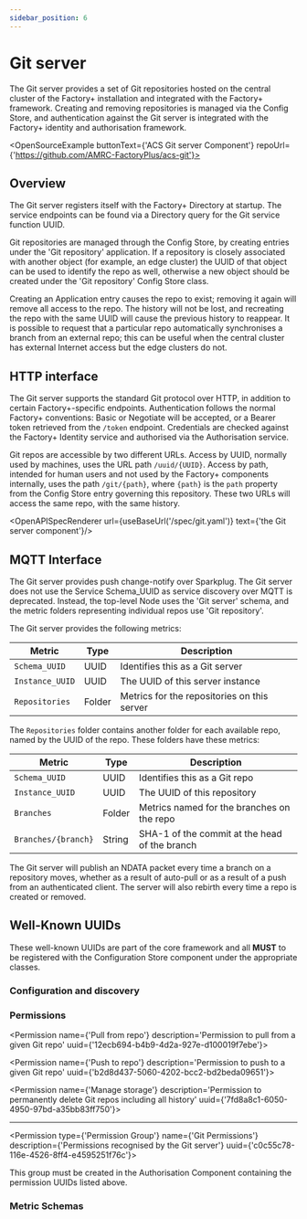 ```yaml
---
sidebar_position: 6
---
```



# Git server

The Git server provides a set of Git repositories hosted on the central
cluster of the Factory+ installation and integrated with the Factory+
framework. Creating and removing repositories is managed via the
Config Store, and authentication against the Git server is integrated with
the Factory+ identity and authorisation framework.

<OpenSourceExample buttonText={'ACS Git server Component'}
                   repoUrl={'https://github.com/AMRC-FactoryPlus/acs-git'}></OpenSourceExample>

## Overview

<CentralCluster hilite="git"/>

The Git server registers itself with the Factory+ Directory at startup.
The service endpoints can be found via a Directory query for the Git
service function UUID.

Git repositories are managed through the Config Store, by creating entries
under the 'Git repository' application. If a repository is closely
associated with another object (for example, an edge cluster) the UUID
of that object can be used to identify the repo as well, otherwise a new
object should be created under the 'Git repository' Config Store class.

Creating an Application entry causes the repo to exist; removing it
again will remove all access to the repo. The history will not be lost,
and recreating the repo with the same UUID will cause the previous
history to reappear. It is possible to request that a particular repo
automatically synchronises a branch from an external repo; this can be
useful when the central cluster has external Internet access but the
edge clusters do not.

## HTTP interface

The Git server supports the standard Git protocol over HTTP, in addition
to certain Factory+-specific endpoints. Authentication follows the
normal Factory+ conventions: Basic or Negotiate will be accepted, or a
Bearer token retrieved from the `/token` endpoint. Credentials are
checked against the Factory+ Identity service and authorised via the
Authorisation service.

Git repos are accessible by two different URLs. Access by UUID, normally
used by machines, uses the URL path `/uuid/{UUID}`. Access by path,
intended for human users and not used by the Factory+ components
internally, uses the path `/git/{path}`, where `{path}` is the `path`
property from the Config Store entry governing this repository. These two
URLs will access the same repo, with the same history.

<OpenAPISpecRenderer url={useBaseUrl('/spec/git.yaml')} text={'the Git server component'}/>

## MQTT Interface

The Git server provides push change-notify over Sparkplug. The Git
server does not use the Service Schema_UUID as service discovery over
MQTT is deprecated. Instead, the top-level Node uses the 'Git server'
schema, and the metric folders representing individual repos use 'Git
repository'.

The Git server provides the following metrics:

| Metric           | Type   | Description                                             |
|------------------|--------|---------------------------------------------------------|
| `Schema_UUID`    | UUID   | Identifies this as a Git server                         |
| `Instance_UUID`  | UUID   | The UUID of this server instance                        |
| `Repositories`   | Folder | Metrics for the repositories on this server             |

The `Repositories` folder contains another folder for each available
repo, named by the UUID of the repo. These folders have these metrics:

| Metric                | Type   | Description                                             |
|-----------------------|--------|---------------------------------------------------------|
| `Schema_UUID`         | UUID   | Identifies this as a Git repo                           |
| `Instance_UUID`       | UUID   | The UUID of this repository                             |
| `Branches`            | Folder | Metrics named for the branches on the repo              |
| `Branches/{branch}`   | String | SHA-1 of the commit at the head of the branch           |

The Git server will publish an NDATA packet every time a branch on a
repository moves, whether as a result of auto-pull or as a result of a
push from an authenticated client. The server will also rebirth every
time a repo is created or removed.

## Well-Known UUIDs

These well-known UUIDs are part of the core framework and all **MUST**
to be registered with the Configuration Store component under the
appropriate classes.

### Configuration and discovery

<WellKnownUUID type='Service Function' name='Git server'
               uuid='7adf4db0-2e7b-4a68-ab9d-376f4c5ce14b'
               description='The Service UUID used for locating the Git server endpoints'/>

<WellKnownUUID type='Application' name='Git repository'
               uuid='38d62a93-b6b4-4f63-bad4-d433e3eaff29'
               description='Configuration for a Git repository'/>

<WellKnownUUID type='Class' name='Git repository'
               uuid='d25f2afc-1ab8-4d27-b51b-d02314624e3e'
               description='Stand-alone Git repository'/>

### Permissions

<Permission name={'Pull from repo'}
            description='Permission to pull from a given Git repo'
            uuid={'12ecb694-b4b9-4d2a-927e-d100019f7ebe'}></Permission>

<Permission name={'Push to repo'}
            description='Permission to push to a given Git repo'
            uuid={'b2d8d437-5060-4202-bcc2-bd2beda09651'}></Permission>

<Permission name={'Manage storage'}
            description='Permission to permanently delete Git repos including all history'
            uuid={'7fd8a8c1-6050-4950-97bd-a35bb83ff750'}></Permission>

---

<Permission type={'Permission Group'} name={'Git Permissions'}
            description={'Permissions recognised by the Git server'}
            uuid={'c0c55c78-116e-4526-8ff4-e4595251f76c'}></Permission>

This group must be created in the Authorisation Component containing the permission UUIDs listed above.

### Metric Schemas

<WellKnownUUID type='Metric schema' name='Git server'
               uuid='ee115c26-2ad6-4846-a771-da0cf6401399'
               description='Git server Sparkplug Node'/>

<WellKnownUUID type='Metric schema' name='Git repository'
               uuid='1bc8b1c1-e5e6-4777-814b-67bc58aaad62'
               description='Change-notify for a particular repository'/>

